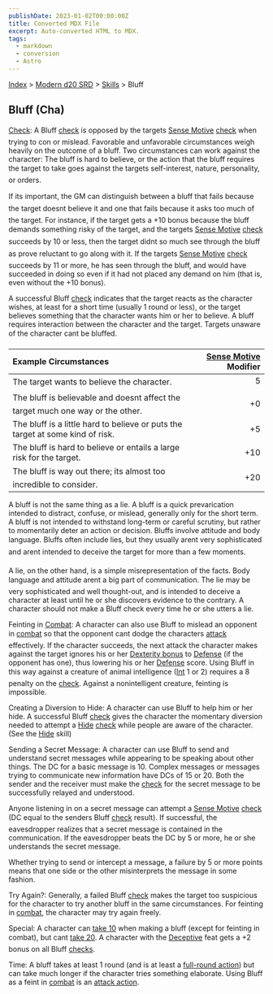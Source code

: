 ```yaml
---
publishDate: 2023-01-02T00:00:00Z
title: Converted MDX File
excerpt: Auto-converted HTML to MDX.
tags:
  - markdown
  - conversion
  - Astro
---
```






[Index](-index) > [Modern d20 SRD](modern-d20-srd-index) > [Skills](modern-d20-srd-skills-index) > Bluff





## Bluff (Cha)


[Check](modern-d20-srd-skills-skill-basics-php#skill-check-index): A Bluff [check](modern-d20-srd-skills-skill-basics-php#skill-check-index) is opposed by the targets [Sense
  Motive](modern-d20-srd-skills-sense-motive) [check](modern-d20-srd-skills-skill-basics-php#skill-check-index) when trying to con or mislead. Favorable and unfavorable circumstances weigh heavily on the outcome of a bluff. Two circumstances can work against the character: The bluff is hard to believe, or the action that the bluff requires the target to take goes against the targets self-interest, nature, personality, or orders.



If its important, the GM can distinguish between a bluff that fails because the target doesnt believe it and one that fails because it asks too much of the target. For instance, if the target gets a +10 bonus because the bluff demands something risky of the target, and the targets [Sense
Motive](modern-d20-srd-skills-sense-motive) [check](modern-d20-srd-skills-skill-basics-php#skill-check-index) succeeds by 10 or less, then the target didnt so much see through the bluff as prove reluctant to go along with it. If the targets [Sense
Motive](modern-d20-srd-skills-sense-motive) [check](modern-d20-srd-skills-skill-basics-php#skill-check-index) succeeds by 11 or more, he has seen through the bluff, and would have succeeded in doing so even if it had not placed any demand on him (that is, even without the +10 bonus).



A successful Bluff [check](modern-d20-srd-skills-skill-basics-php#skill-check-index) indicates that the target reacts as the character wishes, at least for a short time (usually 1 round or less), or the target believes something that the character wants him or her to believe.
A bluff requires interaction between the character and the target. Targets unaware of the character cant be bluffed.


| Example Circumstances | [Sense Motive](modern-d20-srd-skills-sense-motive) Modifier |
| :----------------------- | -------------------------------------------------------------: |
| The target wants to believe the character. | 5 |
| The bluff is believable and doesnt affect the target much one way or the other. | +0 |
| The bluff is a little hard to believe or puts the target at some kind of risk. | +5 |
| The bluff is hard to believe or entails a large risk for the target. | +10 |
| The bluff is way out there; its almost too incredible to consider. | +20 |



A bluff is not the same thing as a lie. A bluff is a quick prevarication intended to distract, confuse, or mislead, generally only for the short term. A bluff is not intended to withstand long-term or careful scrutiny, but rather to momentarily deter an action or decision. Bluffs involve attitude and body language. Bluffs often include lies, but they usually arent very sophisticated and arent intended to deceive the target for more than a few moments.



A lie, on the other hand, is a simple misrepresentation of the facts. Body language and attitude arent a big part of communication. The lie may be very sophisticated and well thought-out, and is intended to deceive a character at least until he or she discovers evidence to the contrary. A character should not make a Bluff check every time he or she utters a lie.




Feinting in [Combat](modern-d20-srd-combat-combat-cycle): A character can also use Bluff to mislead an opponent in [combat](modern-d20-srd-combat-combat-cycle) so that the opponent cant dodge the characters [attack](modern-d20-srd-combat-attack-roll) effectively. If the character succeeds, the next attack the character makes against the target ignores his or her [Dexterity
bonus](modern-d20-srd-basics-ability-scores) to [Defense](modern-d20-srd-combat-defense) (if the opponent has one), thus lowering his or her [Defense](modern-d20-srd-combat-defense) score. Using Bluff in this way against a creature of animal intelligence ([Int](modern-d20-srd-basics-ability-scores) 1 or 2) requires a 8 penalty on the [check](modern-d20-srd-skills-skill-basics-php#skill-check-index). Against a nonintelligent creature, feinting is impossible.



Creating a Diversion to Hide: A character can use Bluff to help him or her hide. A successful Bluff [check](modern-d20-srd-skills-skill-basics-php#skill-check-index) gives the character the momentary diversion needed to attempt a [Hide](modern-d20-srd-skills-hide) [check](modern-d20-srd-skills-skill-basics-php#skill-check-index) while people are aware of the character. (See the [Hide](modern-d20-srd-skills-hide) skill)



Sending a Secret Message: A character can use Bluff to send and understand secret messages while appearing to be speaking about other things.  The DC for a basic message is 10. Complex messages or messages trying to communicate new information have DCs of 15 or 20. Both the sender and the receiver must make the [check](modern-d20-srd-skills-skill-basics-php#skill-check-index) for the secret message to be successfully relayed and understood.



Anyone listening in on a secret message can attempt a [Sense
Motive](modern-d20-srd-skills-sense-motive) [check](modern-d20-srd-skills-skill-basics-php#skill-check-index) (DC equal to the senders Bluff [check](modern-d20-srd-skills-skill-basics-php#skill-check-index) result). If successful, the eavesdropper realizes that a secret message is contained in the communication. If the eavesdropper beats the DC by 5 or more, he or she understands the secret message.



Whether trying to send or intercept a message, a failure by 5 or more points means that one side or the other misinterprets the message in some fashion.



Try Again?: Generally, a failed Bluff [check](modern-d20-srd-skills-skill-basics-php#skill-check-index) makes the target too suspicious for the character to try another bluff in the same circumstances. For feinting in [combat](modern-d20-srd-combat-combat-cycle), the character may try again freely.



Special: A character can [take
10](modern-d20-srd-skills-skill-basics-php#take10-index) when making a bluff (except for feinting in combat), but cant [take
20](modern-d20-srd-skills-skill-basics-php#take20-index).
A character with the [Deceptive](modern-d20-srd-feats-deceptive) feat gets a +2 bonus on all Bluff [checks](modern-d20-srd-skills-skill-basics-php#skill-check-index).



Time: A bluff takes at least 1 round (and is at least a [full-round
action](modern-d20-srd-combat-full-round-actions)) but can take much longer if the character tries something elaborate. Using Bluff as a feint in [combat](modern-d20-srd-combat-combat-cycle) is an [attack
action](modern-d20-srd-combat-attack-actions).



